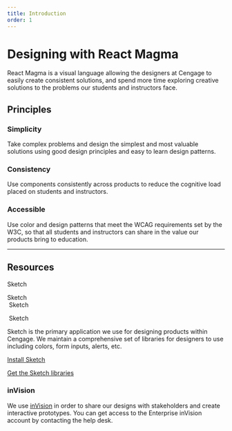 ```yaml
---
title: Introduction
order: 1
---
```



# Designing with React Magma

React Magma is a visual language allowing the designers at Cengage to easily create consistent solutions, and spend more time exploring creative solutions to the problems our students and instructors face.

## Principles

### Simplicity
Take complex problems and design the simplest and most valuable solutions using good design principles and easy to learn design patterns.

### Consistency
Use components consistently across products to reduce the cognitive load placed on students and instructors.

### Accessible
Use color and design patterns that meet the WCAG requirements set by the W3C, so that all students and instructors can share in the value our products bring to education.

<span class="horizontal-spacer"></span>
<hr class="article-divider" />

## Resources

<Heading level={3}>Sketch</Heading>

<div class="heading-leading-img">
  <Heading level={3}>Sketch</Heading>
</div>

<div class="heading-leading-img">
  <img class="leading-img" src="../images/logos/sketch-symbol.svg" alt="" />
  <Heading level={3}>Sketch</Heading>
</div>

<Heading level={3}><img class="leading-img" src="../images/logos/sketch-symbol-transparent@2x.png" alt="" /> Sketch</Heading>


Sketch is the primary application we use for designing products within Cengage.  We maintain a comprehensive set of libraries for designers to use including colors, form inputs, alerts, etc.

[Install Sketch](https://www.sketch.com/)

[Get the Sketch libraries](http://stash.corp.web:7990/projects/CUX/repos/designlibrary/browse)

### inVision

We use [inVision](https://www.invisionapp.com/) in order to share our designs with stakeholders and create interactive prototypes.  You can get access to the Enterprise inVision account by contacting the help desk.

<span class="horizontal-spacer"></span>
